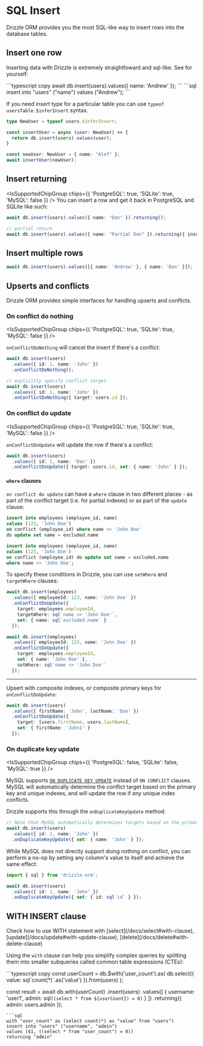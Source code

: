
# SQL Insert
Drizzle ORM provides you the most SQL-like way to insert rows into the database tables.

## Insert one row
Inserting data with Drizzle is extremely straightfoward and sql-like. See for yourself:

<Section>
```typescript copy 
await db.insert(users).values({ name: 'Andrew' });
```
```sql
insert into "users" ("name") values ("Andrew");
```
</Section>

If you need insert type for a particular table you can use `typeof usersTable.$inferInsert` syntax. 
```typescript copy 
type NewUser = typeof users.$inferInsert;

const insertUser = async (user: NewUser) => {
  return db.insert(users).values(user);
}

const newUser: NewUser = { name: "Alef" };
await insertUser(newUser);
```

## Insert returning
<IsSupportedChipGroup chips={{ 'PostgreSQL': true, 'SQLite': true, 'MySQL': false }} />
You can insert a row and get it back in PostgreSQL and SQLite like such:
```typescript copy
await db.insert(users).values({ name: "Dan" }).returning();

// partial return
await db.insert(users).values({ name: "Partial Dan" }).returning({ insertedId: users.id });
```

## Insert multiple rows
```typescript copy
await db.insert(users).values([{ name: 'Andrew' }, { name: 'Dan' }]);
```

## Upserts and conflicts
Drizzle ORM provides simple interfaces for handling upserts and conflicts.

### On conflict do nothing
<IsSupportedChipGroup chips={{ 'PostgreSQL': true, 'SQLite': true, 'MySQL': false }} />

`onConflictDoNothing` will cancel the insert if there's a conflict:

```typescript copy
await db.insert(users)
  .values({ id: 1, name: 'John' })
  .onConflictDoNothing();

// explicitly specify conflict target
await db.insert(users)
  .values({ id: 1, name: 'John' })
  .onConflictDoNothing({ target: users.id });
```

### On conflict do update

<IsSupportedChipGroup chips={{ 'PostgreSQL': true, 'SQLite': true, 'MySQL': false }} />

`onConflictDoUpdate` will update the row if there's a conflict:
```typescript
await db.insert(users)
  .values({ id: 1, name: 'Dan' })
  .onConflictDoUpdate({ target: users.id, set: { name: 'John' } });
```

#### `where` clauses

`on conflict do update` can have a `where` clause in two different places -
as part of the conflict target (i.e. for partial indexes) or as part of the `update` clause:

```sql
insert into employees (employee_id, name)
values (123, 'John Doe')
on conflict (employee_id) where name <> 'John Doe'
do update set name = excluded.name

insert into employees (employee_id, name)
values (123, 'John Doe')
on conflict (employee_id) do update set name = excluded.name
where name <> 'John Doe';
```

To specify these conditions in Drizzle, you can use `setWhere` and `targetWhere` clauses:

```typescript
await db.insert(employees)
  .values({ employeeId: 123, name: 'John Doe' })
  .onConflictDoUpdate({
    target: employees.employeeId,
    targetWhere: sql`name <> 'John Doe'`,
    set: { name: sql`excluded.name` }
  });

await db.insert(employees)
  .values({ employeeId: 123, name: 'John Doe' })
  .onConflictDoUpdate({
    target: employees.employeeId,
    set: { name: 'John Doe' },
    setWhere: sql`name <> 'John Doe'`
  });
```

<hr />

Upsert with composite indexes, or composite primary keys for `onConflictDoUpdate`:

```typescript
await db.insert(users)
  .values({ firstName: 'John', lastName: 'Doe' })
  .onConflictDoUpdate({
    target: [users.firstName, users.lastName],
    set: { firstName: 'John1' }
  });
```

### On duplicate key update
<IsSupportedChipGroup chips={{ 'PostgreSQL': false, 'SQLite': false, 'MySQL': true }} />

MySQL supports [`ON DUPLICATE KEY UPDATE`](https://dev.mysql.com/doc/refman/8.0/en/insert-on-duplicate.html) instead of `ON CONFLICT` clauses. MySQL will automatically determine the conflict target based on the primary key and unique indexes, and will update the row if *any* unique index conflicts.

Drizzle supports this through the `onDuplicateKeyUpdate` method:

```typescript
// Note that MySQL automatically determines targets based on the primary key and unique indexes
await db.insert(users)
  .values({ id: 1, name: 'John' })
  .onDuplicateKeyUpdate({ set: { name: 'John' } });
```

While MySQL does not directly support doing nothing on conflict, you can perform a no-op by setting any column's value to itself and achieve the same effect:

```typescript
import { sql } from 'drizzle-orm';

await db.insert(users)
  .values({ id: 1, name: 'John' })
  .onDuplicateKeyUpdate({ set: { id: sql`id` } });
```

## WITH INSERT clause

<Callout>
  Check how to use WITH statement with [select](/docs/select#with-clause), [update](/docs/update#with-update-clause), [delete](/docs/delete#with-delete-clause)
</Callout>

Using the `with` clause can help you simplify complex queries by splitting them into smaller subqueries called common table expressions (CTEs):
<Section>
```typescript copy
const userCount = db.$with('user_count').as(
	db.select({ value: sql`count(*)`.as('value') }).from(users)
);

const result = await db.with(userCount)
	.insert(users)
	.values([
		{ username: 'user1', admin: sql`((select * from ${userCount}) = 0)` }
	])
	.returning({
		admin: users.admin
	});
```
```sql
with "user_count" as (select count(*) as "value" from "users") 
insert into "users" ("username", "admin") 
values ($1, ((select * from "user_count") = 0)) 
returning "admin"
```
</Section>
